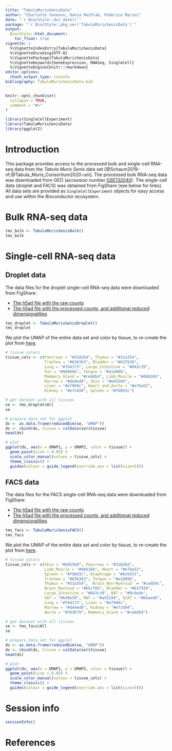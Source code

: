 ```yaml
---
title: "TabulaMurisSenisData"
author: "Charlotte Soneson, Dania Machlab, Federico Marini"
date: "`r BiocStyle::doc_date()`"
package: "`r BiocStyle::pkg_ver('TabulaMurisSenisData')`"
output: 
  BiocStyle::html_document:
    toc_float: true
vignette: >
  %\VignetteIndexEntry{TabulaMurisSenisData}
  %\VignetteEncoding{UTF-8}  
  %\VignettePackage{TabulaMurisSenisData}
  %\VignetteKeywords{GeneExpression, RNASeq, SingleCell}
  %\VignetteEngine{knitr::rmarkdown}
editor_options: 
  chunk_output_type: console
bibliography: TabulaMurisSenisData.bib
---
```


```r
knitr::opts_chunk$set(
  collapse = TRUE,
  comment = "#>"
)
```

```r
library(SingleCellExperiment)
library(TabulaMurisSenisData)
library(ggplot2)
```

# Introduction

This package provides access to the processed bulk and single-cell RNA-seq data 
from the _Tabula Muris Senis_ data set 
[@Schaum2019-nf;@Tabula_Muris_Consortium2020-um]. The processed bulk RNA-seq 
data was downloaded from GEO (accession number 
[GSE132040](https://www.ncbi.nlm.nih.gov/geo/query/acc.cgi?acc=GSE132040)). The 
single-cell data (droplet and FACS) was obtained from FigShare (see below for links).
All data sets are provided as `SingleCellExperiment` objects for easy access 
and use within the Bioconductor ecosystem. 

# Bulk RNA-seq data

```r
tms_bulk <- TabulaMurisSenisBulk()
tms_bulk
```

# Single-cell RNA-seq data

## Droplet data

The data files for the droplet single-cell RNA-seq data were downloaded from FigShare: 

* [The h5ad file with the raw counts](https://figshare.com/articles/dataset/Processed_files_to_use_with_scanpy_/8273102?file=23938934)
* [The h5ad file with the processed counts, and additional reduced dimensionalities](https://figshare.com/articles/dataset/Processed_files_to_use_with_scanpy_/8273102?file=23936684)


```r
tms_droplet <- TabulaMurisSenisDroplet()
tms_droplet
```

We plot the UMAP of the entire data set and color by tissue, to re-create the plot from [here](https://tabula-muris-senis.ds.czbiohub.org).

```r
# tissue colors
tissue_cols <- c(Pancreas = "#3182bd", Thymus = "#31a354", 
                 Trachea = "#636363", Bladder = "#637939", 
                 Lung = "#7b4173", Large_Intestine = "#843c39", 
                 Fat = "#969696", Tongue = "#a1d99b", 
                 Mammary_Gland = "#ce6dbd", Limb_Muscle = "#d6616b", 
                 Marrow = "#de9ed6", Skin = "#e6550d", 
                 Liver = "#e7969c", Heart_and_Aorta = "#e7ba52", 
                 Kidney = "#e7cb94", Spleen = "#fd8d3c")

# get dataset with all tissues
se <- tms_droplet$All
se 

# prepare data set for ggplot
ds <- as.data.frame(reducedDim(se, "UMAP"))
ds <- cbind(ds, tissue = colData(se)$tissue)
head(ds)

# plot
ggplot(ds, aes(x = UMAP1, y = UMAP2, color = tissue)) + 
  geom_point(size = 0.05) + 
  scale_color_manual(values = tissue_cols) + 
  theme_classic() + 
  guides(colour = guide_legend(override.aes = list(size=5)))

```



## FACS data

The data files for the FACS single-cell RNA-seq data were downloaded from FigShare: 

* [The h5ad file with the raw counts](https://figshare.com/articles/dataset/Processed_files_to_use_with_scanpy_/8273102?file=23939711)
* [The h5ad file with the processed counts, and additional reduced dimensionalities](https://figshare.com/articles/dataset/Processed_files_to_use_with_scanpy_/8273102?file=23937842)

```r
tms_facs <- TabulaMurisSenisFACS()
tms_facs
```

We plot the UMAP of the entire data set and color by tissue, to re-create the plot from [here](https://tabula-muris-senis.ds.czbiohub.org).

```r
# tissue colors
tissue_cols <- c(Skin = "#e6550d", Pancreas = "#3182bd", 
                 Limb_Muscle = "#d6616b", Heart = "#e7ba52", 
                 Spleen = "#fd8d3c", Diaphragm = "#8c6d31", 
                 Trachea = "#636363", Tongue = "#a1d99b", 
                 Thymus = "#31a354", `Brain_Non-Myeloid` = "#cedb9c", 
                 Brain_Myeloid = "#b5cf6b", Bladder = "#637939", 
                 Large_Intestine = "#843c39", BAT = "#9c9ede", 
                 GAT = "#bd9e39", MAT = "#a55194", SCAT = "#6baed6", 
                 Lung = "#7b4173", Liver = "#e7969c", 
                 Marrow = "#de9ed6", Kidney = "#e7cb94", 
                 Aorta = "#393b79", Mammary_Gland = "#ce6dbd")

# get dataset with all tissues
se <- tms_facs$All
se 

# prepare data set for ggplot
ds <- as.data.frame(reducedDim(se, "UMAP"))
ds <- cbind(ds, tissue = colData(se)$tissue)
head(ds)

# plot
ggplot(ds, aes(x = UMAP1, y = UMAP2, color = tissue)) + 
  geom_point(size = 0.05) + 
  scale_color_manual(values = tissue_cols) + 
  theme_classic() + 
  guides(colour = guide_legend(override.aes = list(size=5)))

```


# Session info

```r
sessionInfo()
```

# References
